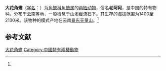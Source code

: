 {{Speciesbox
| name = 大花角蟾
| status = VU | status_system = IUCN3.1
| status_ref = <ref name=IUCN>{{Cite journal | author = Wu Guanfu | author2 = Yang Datong | title = ''Megophrys giganticus'' | journal = [[The_IUCN_Red_List_of_Threatened_Species|The IUCN Red List of Threatened Species]] | volume = 2004 | page = e.T57637A11667811 | publisher = [[IUCN|IUCN]] | date = 2004 | url = http://www.iucnredlist.org/details/57637/0 | doi = 10.2305/IUCN.UK.2004.RLTS.T57637A11667811.en | access-date = 3 January 2018 | archive-date = 2018-01-04 | archive-url = https://web.archive.org/web/20180104075207/http://www.iucnredlist.org/details/57637/0 | dead-url = no }}</ref>
| image = 
| genus = Megophrys
| species = giganticus
| authority = (Liu, Hu et Yang, 1960)<ref name='id4845'>{{cite web| url =http://www.bioinfo.cn/db05/BjdwSpecies.php?action=view&id=4845| title =大花角蟾| work =《中国动物物种编目数据库》| publisher =中国科学院微生物研究所| author =中国科学院动物研究所| accessdate =2009-04-11| deadurl =yes| archiveurl =https://web.archive.org/web/20160305064628/http://www.bioinfo.cn/db05/BjdwSpecies.php?action=view&id=4845| archivedate =2016-03-05}}</ref>
}}

'''大花角蟾'''（[[学名|学名]]：{{lang|la|''Megophrys giganticus''}}）为[[角蟾科|角蟾科]][[角蟾属|角蟾属]]的[[两栖动物|两栖动物]]，俗名'''老阿阿'''，是中国的特有物种。分布于[[云南|云南]]等地，一般栖息于山溪缓流石下。其生存的海拔范围为1400至2100米。该物种的模式产地在云南[[景东|景东]][[无量山|无量山]]。<ref name='id4845'/>

== 参考文献 ==
{{reflist}}

{{Wikispecies|Megophrys giganticus}}
{{Taxonbar|from=Q28008483}}

[[Category:角蟾属|大花角蟾]]
[[Category:中國特有兩棲動物|Category:中國特有兩棲動物]]


{{amphibian-stub}}